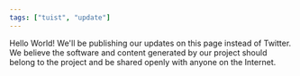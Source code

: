 ```yaml
---
tags: ["tuist", "update"]
---
```


Hello World! We'll be publishing our updates on this page instead of Twitter. We believe the software and content generated by our project should belong to the project and be shared openly with anyone on the Internet.